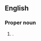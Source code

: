 ==English==
{{wikipedia}}

===Proper noun===
{{en-proper noun|head=[[east|East]] [[Kalimantan]]}}

# {{place|en|province|c/Indonesia}}.